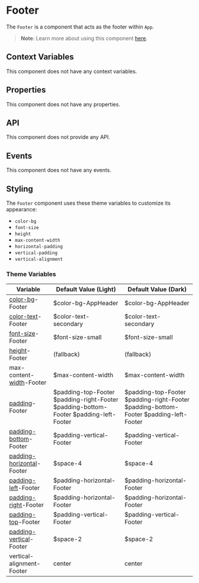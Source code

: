 # Footer

The `Footer` is a component that acts as the footer within `App`.

> **Note**: Learn more about using this component [here](../learning/app-component).

## Context Variables

This component does not have any context variables.

## Properties

This component does not have any properties.

## API

This component does not provide any API.

## Events

This component does not have any events.

## Styling

The `Footer` component uses these theme variables to customize its appearance:

- `color-bg`
- `font-size`
- `height`
- `max-content-width`
- `horizontal-padding`
- `vertical-padding`
- `vertical-alignment`

### Theme Variables

| Variable | Default Value (Light) | Default Value (Dark) |
| --- | --- | --- |
| [color-bg](../styles-and-themes/common-units/#color-values)-Footer | $color-bg-AppHeader | $color-bg-AppHeader |
| [color-text](../styles-and-themes/common-units/#color-values)-Footer | $color-text-secondary | $color-text-secondary |
| [font-size](../styles-and-themes/common-units/#size-values)-Footer | $font-size-small | $font-size-small |
| [height](../styles-and-themes/common-units/#size-values)-Footer | (fallback) | (fallback) |
| max-content-[width](../styles-and-themes/common-units/#size-values)-Footer | $max-content-width | $max-content-width |
| [padding](../styles-and-themes/common-units/#size-values)-Footer | $padding-top-Footer $padding-right-Footer $padding-bottom-Footer $padding-left-Footer | $padding-top-Footer $padding-right-Footer $padding-bottom-Footer $padding-left-Footer |
| [padding-bottom](../styles-and-themes/common-units/#size-values)-Footer | $padding-vertical-Footer | $padding-vertical-Footer |
| [padding-horizontal](../styles-and-themes/common-units/#size-values)-Footer | $space-4 | $space-4 |
| [padding-left](../styles-and-themes/common-units/#size-values)-Footer | $padding-horizontal-Footer | $padding-horizontal-Footer |
| [padding-right](../styles-and-themes/common-units/#size-values)-Footer | $padding-horizontal-Footer | $padding-horizontal-Footer |
| [padding-top](../styles-and-themes/common-units/#size-values)-Footer | $padding-vertical-Footer | $padding-vertical-Footer |
| [padding-vertical](../styles-and-themes/common-units/#size-values)-Footer | $space-2 | $space-2 |
| vertical-alignment-Footer | center | center |

